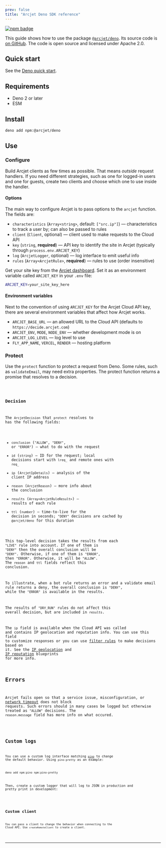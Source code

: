 ```yaml
---
prev: false
title: "Arcjet Deno SDK reference"
---
```



<a href="https://www.npmjs.com/package/@arcjet/deno">
  <picture class="badge">
    <source
      media="(prefers-color-scheme: dark)"
      srcset="https://img.shields.io/npm/v/arcjet?style=flat-square&label=%E2%9C%A6Aj&labelColor=000000&color=5C5866"
    />
    <img
      alt="npm badge"
      src="https://img.shields.io/npm/v/arcjet?style=flat-square&label=%E2%9C%A6Aj&labelColor=ECE6F0&color=ECE6F0"
    />
  </picture>
</a>

This guide shows how to use the package
[`@arcjet/deno`][npmjs-arcjet-deno].
Its source code is [on GitHub][github-arcjet-deno].
The code is open source and licensed under Apache 2.0.

<WhatIsArcjet />

## Quick start

See the [Deno quick start][arcjet-quick-start-deno].

## Requirements

- Deno 2 or later
- ESM

## Install

```sh
deno add npm:@arcjet/deno
```

## Use

### Configure

Build Arcjet clients as few times as possible.
That means _outside_ request handlers.
If you need different strategies, such as one for logged-in users and one for
guests,
create two clients and choose which one to use inside the handler.

#### Options

The main way to configure Arcjet is to pass options to the `arcjet` function.
The fields are:

- `characteristics` (`Array<string>`, default: `["src.ip"]`)
  — characteristics to track a user by;
  can also be passed to rules
- `client` (`Client`, optional)
  — client used to make requests to the Cloud API
- `key` (`string`, **required**)
  — API key to identify the site in Arcjet
  (typically through `process.env.ARCJET_KEY`)
- `log` (`ArcjetLogger`, optional)
  — log interface to emit useful info
- `rules` (`Array<ArcjetRule>`, **required**)
  — rules to use (order insensitive)

Get your site key from the [Arcjet dashboard][arcjet-app].
Set it as an environment variable called `ARCJET_KEY` in your `.env` file:

```sh
ARCJET_KEY=your_site_key_here
```

#### Environment variables

Next to the convention of using `ARCJET_KEY` for the Arcjet Cloud API key,
there are several environment variables that affect how Arcjet works.

- `ARCJET_BASE_URL`
  — an allowed URL to the Cloud API
  (defaults to `https://decide.arcjet.com`)
- `ARCJET_ENV`, `MODE`, `NODE_ENV`
  — whether development mode is on
- `ARCJET_LOG_LEVEL`
  — log level to use
- `FLY_APP_NAME`, `VERCEL`, `RENDER`
  — hosting platform

### Protect

Use the `protect` function to protect a request from Deno.
Some rules, such as `validateEmail`, may need extra properties.
The protect function returns a promise that resolves to a decision.

<Code code={Protect} lang="ts" />

### Decision

The `ArcjetDecision` that `protect` resolves to has the following fields:

- `conclusion` (`"ALLOW"`, `"DENY"`, or `"ERROR"`)
  — what to do with the request
- `id` (`string`)
  — ID for the request;
  local decisions start with `lreq_` and remote ones with `req_`
- `ip` (`ArcjetIpDetails`)
  — analysis of the client IP address
- `reason` (`ArcjetReason`)
  — more info about the conclusion
- `results` (`Array<ArcjetRuleResult>`)
  — results of each rule
- `ttl` (`number`)
  — time-to-live for the decision in seconds;
  `"DENY"` decisions are cached by `@arcjet/deno` for this duration

This top-level decision takes the results from each `"LIVE"` rule into account.
If one of them is `"DENY"` then the overall conclusion will be `"DENY"`.
Otherwise, if one of them is `"ERROR"`, then `"ERROR"`.
Otherwise, it will be `"ALLOW"`.
The `reason` and `ttl` fields reflect this conclusion.

To illustrate,
when a bot rule returns an error and a validate email rule returns a deny,
the overall conclusion is `"DENY"`,
while the `"ERROR"` is available in the results.

The results of `"DRY_RUN"` rules do not affect this overall decision,
but are included in `results`.

The `ip` field is available when the Cloud API was called and contains
IP geolocation and reputation info.
You can use this field to customize responses or you can use
[filter rules][arcjet-filter-rules] to make decisions based on it.
See the
[IP geolocation][arcjet-blueprint-ip-geolocation] and
[IP reputation][arcjet-blueprint-vpn-proxy-detection]
blueprints for more info.

## Errors

Arcjet fails open so that a service issue, misconfiguration, or
[network timeout][arcjet-architecture-timeout] does not block requests.
Such errors should in many cases be logged but otherwise treated as `"ALLOW"`
decisions.
The `reason.message` field has more info on what occured.

<Code code={Error} lang="ts" />

## Custom logs

You can use a custom log interface matching [`pino`][github-pino]
to change the default behavior.
Using `pino-pretty` as an example:

```sh
deno add npm:pino npm:pino-pretty
```

Then, create a custom logger that will log to JSON in production and pretty
print in development:

<Code code={CustomLog} lang="ts" />

## Custom client

You can pass a client to change the behavior when connecting to the Cloud API.
Use `createRemoteClient` to create a client.

<Code code={CustomClient} lang="ts" />

---

<Comments />

[arcjet-app]: https://app.arcjet.com
[arcjet-architecture-timeout]: /architecture#timeout
[arcjet-blueprint-ip-geolocation]: /blueprints/ip-geolocation
[arcjet-blueprint-vpn-proxy-detection]: /blueprints/vpn-proxy-detection
[arcjet-filter-rules]: /filters/quick-start
[arcjet-quick-start-deno]: /get-started?f=deno
[github-arcjet-deno]: https://github.com/arcjet/arcjet-js/tree/main/arcjet-deno
[github-pino]: https://github.com/pinojs/pino
[npmjs-arcjet-deno]: https://www.npmjs.com/package/@arcjet/deno
